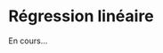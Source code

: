 # Régression linéaire {#sec-regression}

En cours...

<!-- # Séance 4 : corrélations et régressions -->

<!-- ## Packages et données {#packages3} -->

<!-- Comme dans tous les chapitres de cet ouvrage, nous aurons besoin ici du `tidyverse` et du package `skimr`. Noubliez pas de les charger en mémoire avant d'aller plus loin. -->

<!-- ```{r, message = FALSE, warning = FALSE, results = FALSE} -->
<!-- library(tidyverse) -->
<!-- library(skimr) -->
<!-- ``` -->

<!-- Vous aurez également besoin des jeux de données suivants, qu'il vous faut donc télécharger dans votre répertoire de travail : -->

<!-- - [`birds.csv`](data/birds.csv) -->
<!-- - [`loups.csv`](data/loups.csv) -->
<!-- - [`ropetrick.csv`](data/ropetrick.csv) -->
<!-- - [`plantbiomass.csv`](data/plantbiomass.csv) -->
<!-- - [`hockey.csv`](data/hockey.csv) -->


<!-- ## Corrélation -->

<!-- ### Principe -->

<!-- Lorsque des variables numériques sont associées ont dit qu'elles sont **corrélées**. Par exemple, la taille du cerveau et la taille du corps sont corrélées positivement parmi les espèces de mammifères. Les espèces de grande taille ont tendance à avoir un cerveau plus grand et les petites espèces ont tendance à avoir un cerveau plus petit.   -->
<!-- Le coefficient de corrélation est la quantité qui décrit la force et la direction de l'association entre deux variables numériques mesurées sur un échantillon de sujets ou d'unités d'observation. La corrélation reflète la quantité de dispersion dans un nuage de points entre deux variables.  Contrairement à la régression linéaire, la corrélation n'ajuste aucune droite à des données et ne permet donc pas de mesurer à quel point le changement d'une variable entraîne un changement rapide ou lent de l'autre variable. -->

<!-- Ainsi, sur la figure ci-dessous, le coefficient de corrélation entre `X` et `Y` est le même pour les deux  graphiques : il vaut 1. -->

<!-- ```{r, echo = FALSE} -->
<!-- library(gridExtra) -->
<!-- ex1 <- tibble(x = 1:100, -->
<!--               y = 1:100, -->
<!--               z = 2*y) -->

<!-- p1 <- ggplot(ex1, aes(x, y)) +  -->
<!--   geom_point() +  -->
<!--   ylim(0,200) +  -->
<!--   geom_label(aes(x = 10, y = 200, label = "r = 1")) + -->
<!--   theme_bw() -->
<!-- p2 <- ggplot(ex1, aes(x, z)) +  -->
<!--   geom_point() +  -->
<!--   ylim(0,200) +  -->
<!--   geom_label(aes(x = 10, y = 200, label = "r = 1")) + -->
<!--   theme_bw() +  -->
<!--   labs(y = "y") -->
<!-- grid.arrange(p1, p2, ncol = 2) -->
<!-- ``` -->

<!-- Ici, le coefficient de corrélation (noté $r$) vaut 1 dans les deux cas, car tous les points sont alignés sur une droite. La pente de la droite n'influence en rien la valeur de corrélation. En revanche, la dispersion des points autour d'une droite parfaite a une influence : -->

<!-- ```{r, echo = FALSE, warning = FALSE} -->
<!-- set.seed(12345) -->
<!-- ex2 <- tibble(x = 1:100, -->
<!--               y = 1:100, -->
<!--               z = 2*y + rnorm(100, 5, 15)) -->

<!-- p3 <- ggplot(ex2, aes(x, z)) +  -->
<!--   geom_point() +  -->
<!--   ylim(0,200) +  -->
<!--   geom_label(aes(x = 10, y = 200, label = "r = 0.96")) + -->
<!--   theme_bw() +  -->
<!--   labs(y = "y") -->
<!-- grid.arrange(p2, p3, ncol = 2) -->
<!-- ``` -->

<!-- Plus la dispersion autour d'une droite parfaite sera grande, plus la corrélation sera faible. C'est la raison pour laquelle lorsque l'on parle de "corrélation", on sous-entend généralement **corrélation linéaire**. Ainsi, 2 variables peuvent avoir une relation très forte, mais un coefficient de corrélation nul, si leur relation n'est pas linéaire : -->

<!-- ```{r, echo = FALSE, warning = FALSE} -->
<!-- set.seed(12345) -->
<!-- ex3 <- tibble(x = 1:100, -->
<!--               y = -(x-50)^2 + 2500) -->

<!-- ggplot(ex3, aes(x, y)) +  -->
<!--   geom_point() +  -->
<!--   geom_label(aes(x = 5, y = 2500, label = "r = 0.0")) + -->
<!--   theme_bw() -->
<!-- ``` -->

<!-- L'exploration graphique de vos données devrait donc toujours être une priorité. Calculer un coefficient de corrélation nul ou très faible ne signifie par pour autant une absence de relation entre les 2 variables numériques étudiées. Cela peut signifier une relation non linéaire. La solution la plus simple pour distinguer une relation telle que celle du graphique précédent, et une absence de relation telle que celle présentée dans le graphique ci-dessous, est l'examen visuel des données : -->

<!-- ```{r, echo = FALSE, warning = FALSE} -->
<!-- set.seed(12346) -->
<!-- ex4 <- tibble(x = rnorm(100, 50, 10), -->
<!--               y = rnorm(100, 50, 10)) -->

<!-- ggplot(ex4, aes(x, y)) +  -->
<!--   geom_point() +  -->
<!--   geom_label(aes(x = 5, y = 100, label = "r = 0.1")) + -->
<!--   xlim(0,100) + ylim(0,100) + -->
<!--   theme_bw() -->
<!-- ``` -->

<!-- En bref, le coefficient de corrélation $r$ est compris entre -1 et +1 : -->

<!-- - Une forte valeur absolue ($r$ proche de -1 ou +1), indique une relation presque linéaire. -->
<!-- - Une faible valeur absolue indique soit une absence de relation, soit une relation non linéaire (la visualisation graphique permet généralement d'en savoir plus). -->
<!-- - Une valeur positive indique qu'une augmentation de la première variable est associée à une augmentation de la seconde variable. -->
<!-- - Une valeur négative indique qu'une augmentation de la première variable est associée à une diminution de la seconde variable. -->

<!-- Dans la suite de ce chapitre, nous allons voir comment calculer le coefficient de corrélation entre 2 variables numériques, et puisque nous travaillons avec des **échantillons**, ce calcul sera nécessairement entaché d'**incertitude**. Tout comme la moyenne ou la variance d'un échantillon, la corrélation est un paramètre des populations dont nous ne pourrons qu'estimer la valeur. Toute estimation de corrélation devra donc être encadrée par un intervalle d'incertitude, généralement, il s'agit de l'intervalle de confiance à 95% de la corrélation. Enfin, outre l'estimation de la valeur de la corrélation et de son incertitude, nous pourrons aussi faire des tests d'hypothèses au sujet des corrélations que nous estimerons. -->

<!-- ### Exploration préalable des données -->

<!-- #### Importation et examen visuel -->

<!-- Les adultes qui infligent des mauvais traitements à leurs enfants ont souvent été maltraités dans leur enfance. Une telle relation existe-t-elle également chez d'autres espèces animales, chez qui cette relation pourrait être étudiée plus facilement ? @muller2011 ont étudié cette possibilité chez le fou de Grant (*Sula granti*), un oiseau marin colonial vivant entre autres aux Galápagos. Les jeunes laissés au nid sans attention parentale reçoivent fréquemment la visite d'autres oiseaux, qui se comportent souvent de manière agressive à leur encontre. Les chercheurs ont compté le nombre de ces visites dans le nid de 24 poussins dotés d'une bague d'identification individuelle. Ces 24 individus ont ensuite été suivis à l'âge adulte, lorsqu'ils sont à leur tour devenus parents. Les données récoltées par les chercheurs figurent dans le fichier [`birds.csv`](data/birds.csv). Importez ces données dans `R` dans un objet noté `birds`. -->

<!-- ```{r echo = -1, message = FALSE, warning = FALSE} -->
<!-- birds <- read_csv("data/birds.csv") -->
<!-- birds -->
<!-- ``` -->

<!-- La première colonne de ce tableau indique, pour chaque individu suivi, le nombre de visites reçues au nid de la part d'adultes agressifs lorsqu'ils étaient poussins. La seconde colonne indique, pour ces mêmes individus devenus adultes, le nombre de visites agressives effectuées à des nids d'autres poussins. Ce nombre n'est pas dans la même unité que la première variable car il a été corrigé par d'autres variables d'intérêt pour les chercheurs. -->

<!-- Il manque à ce tableau une variable indiquant le code des individus. Elle n'est pas indispensable, mais la rajouter est une bonne habitude à prendre pour toujours travailler avec des "données rangées" : -->

<!-- ```{r} -->
<!-- birds <- birds %>%  -->
<!--   mutate(ID = factor(1:24)) -->
<!-- birds -->
<!-- ``` -->

<!-- #### Statistiques descriptives -->

<!-- Comme toujours, la première chose à faire est d'examiner quelques statistiques descriptives pour se faire une idée de la forme des données et pour repérer les éventuelles données manquantes ou aberrantes. -->

<!-- ```{r, render = normal_print} -->
<!-- skim(birds) -->
<!-- ``` -->

<!-- Outre le facteur `ID` que nous venons de créer, nous disposons donc de 2 variables numériques qui ne contiennent pas de données manquantes.  -->

<!-- 1. La variable `nVisitsNestling`, qui indique le nombre de visites agressives reçues par les individus suivis lorsqu'ils étaient de jeunes poussins, varie de 1 à 31, pour une moyenne de 13.12, une médiane proche (13) mais un écart-type important. -->
<!-- 2. La variable `futureBehavior` varie de -0.92 à 0.39, avec une moyenne et une médiane proche de 0 (-0.12 et -0.1 respectivement). -->

<!-- À ce stade, il est possible de calculer le coefficient de corrélation linéaire entre les 2 variables : -->

<!-- ```{r} -->
<!-- birds %>%  -->
<!--   select(nVisitsNestling, futureBehavior) %>%  -->
<!--   cor() -->
<!-- ``` -->

<!-- Le résultat est obtenu sous la forme d'une matrice symétrique :  -->

<!-- - Sur la diagonale, les corrélations valent 1 (le coefficient de corrélation d'une variable avec elle-même vaut toujours 1). -->
<!-- - En dehors de la diagonale, on trouve le coefficient de corrélation linéaire entre les 2 variables d'intérêt. Ici, il est positif et vaut 0.534, ce qui est une valeur relativement élevée dans le domaine de la biologie ou de l'écologie. -->

<!-- #### Exploration graphique -->

<!-- Afin de savoir si la valeur moyenne de $r$ calculée précédemment reflète une relation linéaire mais moyenne, ou une relation qui n'est pas vraiment linéaire, nous devons faire un nuage de points : -->

<!-- ```{r} -->
<!-- birds %>%  -->
<!--   ggplot(aes(x = nVisitsNestling, y = futureBehavior)) + -->
<!--   geom_point() + -->
<!--   labs(x = "Nombre de visites reçues par le poussin", -->
<!--        y = "Comportement futur") + -->
<!--   theme_bw() -->
<!-- ``` -->

<!-- On constate ici que la corrélation moyenne obtenue plus haut est due au fait que les points sont assez dispersés, et non au fait que la relation n'est pas linéaire. On peut donc dire que la relation, si elle existe, n'est pas parfaite. Le comportement des individus devenus adultes semble donc en partie lié au nombre de visites agessives qu'ils ont reçues étant jeunes, mais ce n'est certainement pas le seul facteur influençant leur comportement. Un test d'hypothèses devrait nous permettre de déterminer si la corrélation linéaire observée ici est significativement différente de 0 ou non. -->

<!-- ### Le test paramétrique -->

<!-- Comme pour la plupart des grandeurs calculées à partir d'un échantillon, la corrélation $r$ n'est qu'un estimateur de la corrélation qui existe réellement entre ces deux variables dans la population générale. Dans la population générale, la corrélation linéaire est généralement notée $\rho$. Son estimateur, $r$ est donc souvent noté $\hat{\rho}$. -->

<!-- Le test d'hypothèses que nous allons faire maintenant permet de vérifier si le coefficient de corrélation $\rho$ dans la population générale est différent de 0 ou non. Les hypothèses de ce test sont les suivantes : -->

<!-- - H$_0$ : le coefficient de corrélation entre les deux variables étudiées vaut 0 dans la population générale ($\rho = 0$). -->
<!-- - H$_1$ : le coefficient de corrélation entre les deux variables étudiées est différent de 0 dans la population générale ($\rho \neq 0$). -->

<!-- Ce test est réalisé dans `R` grâce à la fonction `cor.test()`. -->

<!-- #### Résultats du test et interprétation -->

<!-- ```{r} -->
<!-- cor.test(birds$nVisitsNestling, birds$futureBehavior) -->
<!-- ``` -->

<!-- Le test réalisé ici est le **test de corrélation de Pearson**. Il s'agit d'un test paramétrique dont les conditions d'application sont expliquées plus bas. Comme pour tous les tests examinés jusqu'ici, les premières lignes des résultats fournissent toutes les informations utiles au sujet du test. Ici, on peut dire : -->

<!-- > Au seuil $\alpha = 0.05$, le test de corrélation de Pearson a permis de rejeter l'hypothèse nulle selon laquelle le nombre de visites agressives au nid des poussins et leur futur comportement agressif sont indépendants ($t = 2.96$, $ddl = 22$, $p = 0.007$). -->

<!-- Ce test prouve donc que $\rho$ est significativement différent de 0. La valeur de 0.53 observée ici n'est pas due au hasard de l'échantillonnage. -->

<!-- Comme toujours, les résultats du test que nous avons réalisé ne nous disent rien de la valeur de la corrélation estimée, ni de son incertitude. Il nous faut pour cela examiner les autres lignes fournies par `R` lorsque nous faisons ce test et qui relèvent de l'estimation (voir section suivante). -->

<!-- Dernière chose concernant ce test, nous avons fait ici un test bilatéral comme nous le rappelle cette ligne des résultats :  -->

<!-- `alternative hypothesis: true correlation is not equal to 0` -->

<!-- Comme pour les tests de comparaisons de moyennes, il est possible de réaliser un test unilatéral, à condition que cela ait un sens, à condition que nous soyons en mesure d'expliquer le choix de notre hypothèse alternative. La syntaxe est la même que pour les tests de Student ou de Wilcoxon : on utilise l'argument `alternative = "less"` ou `alternative = "greater"` au moment de faire le test, selon l'hypothèse que l'on souhaite tester. -->

<!-- Ici, si les hypothèses que nous souhaitons tester sont les suivantes : -->

<!-- - H$_0$ : le coefficient de corrélation entre les deux variables étudiées vaut 0 dans la population générale ($\rho = 0$) -->
<!-- - H$_1$ : le coefficient de corrélation entre les deux variables étudiées est positif dans la population générale ($\rho > 0$) -->

<!-- On utilise la syntaxe suivante : -->

<!-- ```{r} -->
<!-- cor.test(birds$nVisitsNestling, birds$futureBehavior, -->
<!--          alternative = "greater") -->
<!-- ``` -->

<!-- Comme pour les autres test unilatéraux, le choix d'une hypothèse alternative aberrante se traduit par une $p-$value très forte, généralement égale à (ou très proche de) 1. -->

<!-- #### Estimation et intervalle de confiance -->

<!-- Revenons à notre test bilatéral. La section "estimation" des résultats de ce test nous indique que la meilleure estimation du coefficient de corrélation linéaire de Pearson dans la population générale vaut $\hat{\rho} = 0.533$. C'est la valeur que nous avions calculé à la main avec la fonction `cor()`. -->

<!-- L'intervalle de confiance à 95% de cette valeur estimée est également fourni. La conclusion de cette procédure pourrait donc être formulée de la façon suivante : -->

<!-- > Au seuil $\alpha = 0.05$, le test de corrélation de Pearson a permis de rejeter l'hypothèse nulle selon laquelle le nombre de visites agressives au nid des poussins et leur futur comportement agressif sont indépendants ($t = 2.96$, $ddl = 22$, $p = 0.007$). La meilleure estimation du coefficient de corrélation dans la population générale vaut $\hat{\rho} = 0.533$. La vraie valeur dans la population générale a de bonnes chances de se trouver dans l'intervalle [0.17 ; 0.77] (intervalle de confiance à 95%). -->

<!-- #### Conditions d'application -->

<!-- Ce test est un test paramétrique. Pour avoir le droit de le réaliser, il nous faut donc vérifier les conditions d'application suivantes : -->

<!-- 1. Les individus doivent être indépendants les uns des autres -->
<!-- 2. Les mesures effectuées doivent suivre une **distribution Normale bivariée** -->

<!-- Sauf si on a de bonnes raisons de penser le contraire, on considère généralement que si l'échantillonnage a été fait de façon aléatoire, l'indépendance des observations est garantie. La condition de "distribution Normale bivariée" des données est en revanche nouvelle. Elle suppose essentiellement que les 3 critères suivants soient vérifiés : -->

<!-- 1. La relation entre les 2 variables doit être linéaire. C'est que nous tentons de vérifier visuellement en réalisant un nuage de points des données. -->
<!-- 2. Sur un graphique représentant une variable en fonction de l'autre, le nuage de points doit avoir une forme circulaire ou elliptique. Là encore, une représentation graphique nous permet d'apprécier cette condition. -->
<!-- 3. Les 2 variables étudiées doivent suivre une distribution Normale dans la population générale. Avant de faire ce test, il nous faut donc vérifier la Normalité des données pour chacune des 2 variables séparément, à l'aide, par exemple, d'un test de Shapiro-Wilk. -->

<!-- Pour résumer, l'examen du nuage de points permet de vérifier les 2 premières conditions et 2 tests de Shapiro permettent de vérifier la troisième. Pour l'examen du nuage de points, les conditions ne seront pas remplies dans les situations suivantes (voir les exemples du graphique ci-dessous) : -->

<!-- - Le nuage de points a une forme d'entonnoir ou de nœud papillon. -->
<!-- - Des ouliers sont présents (quelques points fortement éloignés du reste des observations). -->
<!-- - Une relation non linéaire existe entre les deux variables. -->

<!-- ```{r, echo = FALSE, warning = FALSE} -->
<!-- set.seed(12345) -->
<!-- ex5 <- tibble(x = rnorm(100), -->
<!--               y = rnorm(100) * sort(runif(100, 0, 30)), -->
<!--               w = c(rnorm(99, 100, 10), 230), -->
<!--               z = -(x)^2 + rnorm(100, sd = 0.5)) -->

<!-- p4 <- ggplot(ex5, aes(sort(x), y)) +  -->
<!--   geom_point() +  -->
<!--   geom_label(aes(x = -1.8, y = 50, label = "Entonnoir")) + -->
<!--   theme_bw() + -->
<!--   theme(axis.ticks = element_blank(),  -->
<!--         axis.text = element_blank()) + -->
<!--   labs(x = "x", y = "y") -->


<!-- p5 <- ggplot(ex5, aes(sort(x), w)) +  -->
<!--   geom_point() + -->
<!--   geom_label(aes(x = -1.8, y = 220, label = "Outlier")) + -->
<!--   theme_bw() + -->
<!--   theme(axis.ticks = element_blank(),  -->
<!--         axis.text = element_blank()) + -->
<!--   labs(x = "x", y = "y") -->


<!-- p6 <- ex5 %>%  -->
<!--   arrange(x) %>%  -->
<!--   ggplot(aes(x, z)) +  -->
<!--   geom_point() +  -->
<!--   geom_label(aes(x = 0, y = -5, label = "Non linéaire")) + -->
<!--   theme_bw() + -->
<!--   theme(axis.ticks = element_blank(),  -->
<!--         axis.text = element_blank()) + -->
<!--   labs(x = "x", y = "y") -->

<!-- grid.arrange(p4, p5, p6, ncol = 2) -->
<!-- ``` -->

<!-- Enfin, si l'une, l'autre ou les deux séries de données ne suivent pas la loi Normale, il faudra faire un test non paramétrique. -->

<!-- ### L'alternative non paramétrique -->

<!-- Quand les conditions d'application du test de corrélation de Pearson ne sont pas remplies, il faut faire un test équivalent non paramétrique. Le test utilisé le plus fréquemment dans cette situation est le test du $\rho$ de Spearman. On l'effectue comme le test de Pearson en précisant simplement un argument supplémentaire : `method = "spearman"` (sans maujscule) : -->

<!-- ```{r} -->
<!-- cor.test(birds$nVisitsNestling, birds$futureBehavior, -->
<!--          method = "spearman") -->
<!-- ``` -->

<!-- Le test de Spearman est au test de Pearson ce que le test de Wilcoxon est au test de Student. Il travaille non pas sur les données brutes (ici, les mesures des scientifiques), mais sur des données modifiées, en l'occurence, sur les rangs des données. La première conséquence évidente est une perte de puissance notable par rapport au test de Pearson. Cette perte de puissance peut être ici observée par le biais de la $p-$value plus élevée (donc moins significative) que pour le test précédent. Cela indique que même si la conclusion est la même, on rejette ici l'hypothèse nulle avec moins de confiance que pour le test de Pearson. -->

<!-- Le $\rho$ de Spearman est équivalent au $r$ de Pearson calculé sur les rangs des données. Lorsque plusieurs valeurs observées sont égales, plusieurs valeurs ont le même rang, ce qui cause l'apparition du message d'avertissement suivant : -->

<!-- `Impossible de calculer la p-value exacte avec des ex-aequos` -->

<!-- Ce message est sans conséquence tant que la $p-$value du test de Spearman est éloignée du seuil $\alpha$ (ce qui est le cas ici). Mais quand $p \approx \alpha$, il faut être particulièrement prudent quant à l'interprétation qui est faite des résultats. -->

<!-- Enfin, comme pour le test de Pearson, il est possible de réaliser un test de Spearman unilatéral en utilisant l'argument `alternative = "less"` ou `alternative = "greater"`. Les précautions à prendre pour utiliser ce genre de test sont toujours les mêmes. -->


<!-- ### Exercices -->

<!-- #### *Canis lupus* -->

<!-- En 1970, le loup *canis lupus* a été éradiqué en Norvège et en Suède. Autour de 1980, un couple de loups, originaire d'une population plus à l'Est, a fondé une nouvelle population en Suède. En l'espace de 20 ans, cette population comptait approximativement 100 loups. Il y a toutefois fort à craindre qu'une population fondée par un si petit nombre d'individus souffre de consanguinité. @liberg2005 ont compilé les informations sur la reproduction dans cette population entre 1983 et 2002, et ils ont pu reconstruire le pédigrée des individus la composant. Ils ont ainsi été en mesure de déterminer avec précision le coefficient individuel de consanguinité dans 24 portées de louveteaux.  -->
<!-- Pour mémoire, le coefficient individuel de consanguinité vaut 0 si ses parents ne sont pas apparentés, 0.25 si ses parents sont frères et sœurs issus de grands-parents non apparentés, et plus de 0.25 si les associations consanguines se répètent depuis plusieurs générations. -->

<!-- On souhaite déterminer si le coefficient de consanguinité est associé à la probabilité de survie des jeunes durant leur premier hiver. Les données de @liberg2005 sont disponibles dans le fichier [`loups.csv`](data/loups.csv). La première colonne contient les coefficients de consanguinité et la seconde, le nombre de jeunes de chaque portée ayant survécu à leur premier hiver. Vous analyserez ces données en suivant l'ordre des étapes décrites plus haut. En particulier, vous prendrez soin de : -->

<!-- - Vérifier la qualité des données. -->
<!-- - Mettre les données dans un format approprié si besoin. -->
<!-- - Réaliser une exploration statistique puis visuelle des données. -->
<!-- - Vérifier les conditions d'application d'un test paramétrique. -->
<!-- - Faire le test approprié en posant les hypothèses nulles et alternatives judicieuses. -->
<!-- - Répondre à la question posée en intégrant tous les éléments utiles. -->

<!-- ```{r include=FALSE, render = normal_print} -->
<!-- loups <- read_csv("data/loups.csv") -->
<!-- loups %>%  -->
<!--   ggplot(aes(x = inbreedCoef, y = nPups)) + -->
<!--   geom_point() -->

<!-- skim(loups) -->
<!-- loups %>%  -->
<!--   pull(inbreedCoef) %>%  -->
<!--   shapiro.test -->

<!-- loups %>%  -->
<!--   pull(nPups) %>%  -->
<!--   shapiro.test -->

<!-- cor.test(loups$inbreedCoef, loups$nPups) -->
<!-- ``` -->


<!-- #### Les miracles de la mémoire -->

<!-- À quel point les souvenirs d'évènements miraculeux sont-il fiables ? Une façon d'étudier cette question est de comparer différents récits de tours de magie extraordinaires. Parmis les tours les plus célèbres, on trouve celui de la corde du fakir. Dans l'une de ces versions, un magicien jette l'extrémité une corde d'apparence normale en l'air et cette corde devient rigide. Un garçon grimpe à la corde et finit par disparaître en haut de la scène. Le magicien lui demande de répondre mais n'obtient pas de réponse. Il attrape alors un couteau, grimpe à son tour, et le garçon, découpé en morceaux, tombe du ciel dans un panier posé par terre. Le magicien redescent de la corde et aide le garçon vivant, en un seul morceau et non blessé, à sortir du panier. -->

<!-- @wiseman1996 ont retrouvé 21 récits écrits de ce tour par des personnes ayant elles-mêmes assisté à ce tour. Ils ont attribué un score à chaque description selon le caractère plus ou moins impressionnant de la description. Par exemple, un score de 1 était attribué si le récit faisait état que "le garçon grimpe à la corde, puis il en redescend". Les récits les plus impressionnants se sont vus attribuer la note de 5 ("le garçon grimpe, disparaît, est découpé en morceaux et réapparaît en chair et en os devant le public"). -->
<!-- Pour chaque récit, les chercheurs ont également enregistré le nombre d'années écoulées entre le moment où le témoin a assisté au tour de magie, et le moment où il a consigné son récit par écrit. -->

<!-- Y a-t'il un lien entre le caractère impressionnant ("`impressiveness`") d'un souvenir et le temps écoulé jusqu'à l'écriture de sa description ("`years`") ? Si oui, cela pourrait indiquer une tendance de la mémoire humaine à exagérer et à perdre en précision avec le temps. -->

<!-- Les données de @wiseman1996 sont disponibles dans le fichier [`ropetrick.csv`](data/ropetrick.csv). Importez ces données et analysez-les en respectant les consignes de l'exercice précédent. -->

<!-- ```{r include=FALSE, render = normal_print} -->
<!-- rope <- read_csv("data/ropetrick.csv") -->
<!-- rope %>%  -->
<!--   ggplot(aes(x = years, y = impressiveness)) + -->
<!--   geom_point() -->

<!-- skim(rope) -->
<!-- rope %>%  -->
<!--   pull(years) %>%  -->
<!--   shapiro.test -->

<!-- rope %>%  -->
<!--   pull(impressiveness) %>%  -->
<!--   shapiro.test -->

<!-- cor.test(loups$inbreedCoef, loups$nPups,  -->
<!--          method = "spearman") -->
<!-- ``` -->


<!-- ## Régression linéaire -->

<!-- La régression est une méthode utilisée pour prédire les valeurs d'une variable numérique à partir des valeurs d'une seconde variable. Par exemple, le nuage de points de la figure ci-dessous montre comment la diversité génétique dans une population humaine locale peut être prédite par sa distance de dispersion depuis l'Est africain en ajustant une droite aux données [d'après @whitlock2015]. L'homme moderne est apparu en Afrique et nos ancêtres ont perdu un peu de diversité génétique à chaque étape de leur colonisation de nouveaux territoires. -->

<!-- ![](images/genetics.jpg) -->

<!-- Contrairement à la corrélation, ici, on n'examine pas seulement une éventuelle liaison : on suppose qu'une variable peut être (en partie) expliquée par une autre. Nous aurons donc à distinguer les variables expliquées (ou dépendantes) qui figureront sur l'axe des y et seront nos variables prédites, et les variables explicatives (ou indépendantes) qui figureront sur l'axe des abscisses et seront les prédicteurs. -->

<!-- Une façon de distinguer corrélation et régression consiste à dire que "corrélation n'est pas causalité". Si on compare un nombre de variables suffisamment important, on finira toujours par en trouver qui seront corrélées. Cela ne veut pas dire pour autant qu'il existe un lien de cause à effet entre l'une et l'autre. Pour vous en convaincre, examinez [cette page](http://www.tylervigen.com/spurious-correlations). Lorsque l'on s'intéresse à la régression linéaire, on essaie au contraire de prédire ou d'expliquer. En d'autres termes, on considère que les variations de la variable explicative sont au moins en partie la cause des variations de la variable expliquée. -->

<!-- Lorsque l'on s'intéresse à la régression linéaire, on considère que la relation qui lie les deux variables est linéaire, et on souhaite **quantifier l'intensité de la relation**. Nous allons examiner maintenant comment faire ça dans `R`. -->

<!-- ### Exploration préalable des données -->

<!-- Les activités humaines réduisent le nombre d'espèces dans un grand nombre d'écosystèmes à la surface du globe. Est-ce que cette diminution du nombre d'espèces affecte le fonctionnement de base des écosystèmes ? Où est-ce qu'au contraire, les espèces végétales sont majoritairement interchangeables, les fonctions des espèces disparues pouvant être assurées par les espèces toujours présentes ? -->

<!-- Pour tenter de répondre à cette question, @tilman2006 ont ensemencé 161 parcelles de 9 mètres sur 9 mètres dans la réserve de Cedar Creek (Minesota, USA). Ils ont utilisé un nombre variable d'espèces typiques des prairies et ont mesuré la production de biomasse de chaque parcelle pendant 10 ans. Des lots de 1, 2, 4, 8 ou 16 plantes pluriannuelles (choisies au hasard parmi une liste de 18 espèces possibles) ont été assignés au hasard dans chacune des 161 parcelles. À l'issue des 10 années d'étude, les chercheurs ont mesuré un indice de stabilité de la biomasse en divisant la moyenne des biomasses sur 10 ans, par l'écart-type de ces mêmes biomasses. -->

<!-- Les données de cette expérience sont disponibles dans le fichier [`plantbiomass.csv`](data/plantbiomass.csv). -->

<!-- #### Importation, examen visuel et statistiques descriptives -->

<!-- Comme toujours, on importe les données et on commence par un examen visuel afin de détecter les éventuels problèmes et pour savoir où l'on va. -->

<!-- ```{r} -->
<!-- plant <- read_csv("data/plantbiomass.csv") -->
<!-- plant -->
<!-- ``` -->

<!-- Ce premier examen nous montre que nous disposons bien de 161 observations pour 2 variables : le nombre d'espèces présentes dans la parcelle pendant 10 ans, et l'indice de stabilité de la biomasse de chaque parcelle. -->

<!-- ```{r, render = normal_print} -->
<!-- skim(plant) -->
<!-- ``` -->

<!-- Ce premier examen nous montre que nous n'avons aucune données manquantes et que l'indice de stabilité a une distribution asymétrique (asymétrie droite) et qu'il varie d'un peu plus de 1 à près de 16. Pour en apprendre un peu plus, nous avons intérêt à examiner les données en groupes : -->
<!-- ```{r, render = normal_print} -->
<!-- plant %>%  -->
<!--   group_by(nSpecies) %>%  -->
<!--   skim() -->
<!-- ``` -->

<!-- Cette fois,  on obtient des informations pour chaque valeur de nombre d'espèce par parcelle. On constate par exemple que les moyennes de l'indice de stabilité de la biomasse augmentent très peu entre les catégories 1, 2 et 4 espèces par parcelle, mais que l'augmentation semble plus forte pour 8 et 16 espèces par parcelle. Tous les écarts-types semblent très proches, sauf peut-être pour la catégorie 16 espèces. -->

<!-- Une visualisation des données est toujours indispensable : -->
<!-- ```{r} -->
<!-- plant %>%  -->
<!--   ggplot(aes(x = nSpecies, y = biomassStability)) + -->
<!--   geom_point(alpha = 0.3) + -->
<!--   labs(x = "Nombre d'espèces par parcelle", -->
<!--        y = "Indice de stabilité de la biomasse") + -->
<!--   theme_bw() -->
<!-- ``` -->

<!-- Ce graphique nous apprend plusieurs choses : -->

<!-- 1. Contrairement à la plupart des méthodes statistiques vues jusqu'ici, il n'est pas nécessaire que les données des variables soient distribuées selon une loi Normale. Ici, nous avons des données qui sont tout sauf normales pour la variable explicative puisque nous avons seulement les entiers 1, 2, 4, 8 et 16. Un histogramme ou une courbe de densité montre que la distribution de cette variable est très loin de la Normalité : -->

<!-- ```{r} -->
<!-- plant %>%  -->
<!--   ggplot(aes(x = nSpecies)) + -->
<!--   geom_density(fill = "steelblue", adjust = 0.2) + -->
<!--   labs(x = "Nombre d'espèces par parcelle") + -->
<!--   theme_bw() -->
<!-- ``` -->
<!-- Cela n'est pas du tout problématique : comme pour l'ANOVA, les conditions d'application porteront sur les **résidus de la régression**, pas sur les variables elles-mêmes. -->

<!-- 2. Afin de limiter la sur-dispersion de la variable expliquée, notamment pour la catégorie `16` plantes par parcelle, nous allons transformer l'indice de stabilité en logarithme (attention, la fonction `log()` permet de calculer des logarithmes népériens ou logarithmes naturels) : -->
<!-- ```{r} -->
<!-- plant <- plant %>%  -->
<!--   mutate(log_biomass = log(biomassStability)) -->
<!-- plant -->
<!-- ``` -->

<!-- ```{r} -->
<!-- plant %>%  -->
<!--   ggplot(aes(x = nSpecies, y = log_biomass)) + -->
<!--   geom_point(alpha = 0.3) + -->
<!--   labs(x = "Nombre d'espèces par parcelle", -->
<!--        y = "Transformation log\n de l'indice de stabilité de la biomasse") + -->
<!--   theme_bw() -->
<!-- ``` -->

<!-- On peut visualiser dès maintenant la droite de régression linéaire qui permet de lier ces deux variables grâce à la fonction `geom_smooth(method = "lm", se = FALSE`)` : -->

<!-- ```{r} -->
<!-- plant %>%  -->
<!--   ggplot(aes(x = nSpecies, y = log_biomass)) + -->
<!--   geom_point(alpha = 0.3) + -->
<!--   geom_smooth(method = "lm", se = FALSE) + -->
<!--   labs(x = "Nombre d'espèces par parcelle", -->
<!--        y = "Transformation log\n de l'indice de stabilité de la biomasse") + -->
<!--   theme_bw() -->
<!-- ``` -->

<!-- À supposer que nous ayons le droit d'effectuer une régression linéaire (ce qu'il faudra vérifier avec les conditions d'application, **après** avoir fait la régression), la pente devrait être positive. -->

<!-- ### Le test paramétrique -->

<!-- À une exception près, la procédure de régression linéaire est en tous points identique à l'analyse de variance. Quand on fait une ANOVA, la variable expliquée est numérique et la variable explicative est catégorielle (c'est un facteur). Quand on fait une régression linéaire, les 2 variables sont numériques. Pour le reste, tout est identique : on exprime la variable expliquée en fonction de la variable explicative et on vérifie après coup, grâce aux résidus, si nous avions le droit ou non de faire l'analyse. -->

<!-- Pour faire une régression linéaire dans `R`, on utilise la fonction `lm()` (comme **l**inear **m**odel). Et comme pour l'ANOVA, les résultats de l'analyse doivent être stockés dans un objet puisque cet objet contiendra tous les éléments utiles pour vérifier les conditions d'application : -->

<!-- ```{r} -->
<!-- reg1 <- lm(log_biomass ~ nSpecies, data = plant) -->
<!-- ``` -->

<!-- Faire une régression linéaire avec cette commande revient à effectuer en même temps 2 tests d'hypothèses indépendants : le premier concerne l'ordonnée à l'origine de la droite de régression et le second concerne la pente de la droite de régression. Les hypothèses de ces tests sont les suivantes : -->

<!-- *Pour l'ordonnée à l'origine* ("intercept" en anglais) : -->

<!-- - H$_0$ : l'ordonnée à l'origine de la droite de régression vaut 0 dans la population générale. -->
<!-- - H$_1$ : l'ordonnée à l'origine de la droite de régression est différente de 0 dans la population générale. -->

<!-- *Pour la pente* ("slope" en anglais) : -->

<!-- - H$_0$ : la pente de la droite de régression vaut 0 dans la population générale. -->
<!-- - H$_1$ : la pente de la droite de régression est différente de 0 dans la population. générale -->

<!-- #### Résultats du test et interprétation -->

<!-- Comme pour l'ANOVA, on affiche les résultats de ces tests à l'aide de la fonction `summary()` -->
<!-- ```{r} -->
<!-- summary(reg1) -->
<!-- ``` -->

<!-- Dans la forme, ces résultats sont très proches de ceux de l'ANOVA. La rubrique `Residuals` donne des informations sommaires sur les résidus. Ces informations sont utiles puisque les résidus serviront à vérifier les conditions d'application de la régression. À ce stade, on regarde surtout si la médiane des résidus est proche de 0 et si les résidus sont à peu près symétriques (les premier et troisième quartiles ont à peu près la même valeur absolue, idem pour le minimum et le maximum). -->

<!-- Le tableau `Coefficients` est celui qui nous intéresse le plus puisqu'il nous fournit, outre la réponse aux 2 tests, les estimations pour l'ordonnée à l'origine et la pente de la droite de régression. Ici, l'ordonnée à l'origine (intercept) est estimée à 1.198 (rappelez-vous que cette valeur fait référence au logarithme de la stabilité de la biomasse) et la pente à 0.033 (quand le nombre d'espèces augmente d'une unité, le logarithme de l'indice de stabilité de la biomasse augmente de 0.033 unités). Les $p-$values de chacun des 2 tests sont fournies dans la dernière colonne et sont ici très inférieures à $\alpha$ : on rejette donc les 2 hypothèses nulles. En particulier, puisque l'hypothèse nulle est rejetée pour le test qui concerne la pente de la droite, on peut considérer que le nombre de plantes dans les parcelles influence bel et bien l'indice de stabilité de la biomasse. Autrement dit, le nombre de plantes dans les parcelles, permet, dans une certaine mesure, de prédire la valeur de l'indice de stabilité de la biomasse. -->

<!-- La relation n'est pas parfaite : le nombre de plantes dans chaque parcelle ne permet de prédire l'indice de stabilité de la biomasse que dans une mesure assez faible. C'est le `Adjusted R-squared` qui nous indique quelle est la "qualité" de prédiction du modèle. Ici, il vaut 0.22. Cela signifie que 22% des variations de l'indice de stabilité de la biomasse sont prédits par le nombre de plantes dans les parcelles. Une autre façon de présenter les choses consiste à dire que 78% des variations de l'indice de stabilité de biomasse sont expliqués par d'autres facteurs que le nombre d'espèces par parcelle. Le $R^2$ (à en pas confondre avec le coefficient de corrélation $r$) renseigne donc sur la qualité de l'ajustement des données à la droite de régression. Il nous indique ici que le pouvoir prédictif de notre modèle linéaire est assez faible. Il est néanmoins significatif, ce qui indique que notre variable explicative joue bel et bien un rôle non négligeable dans les variations de la variable expliquée. -->

<!-- #### Intervalle de confiance de la régression -->

<!-- La pente et l'ordonnée à l'origine de la droite de régression ont été obtenues à partir des données d'un échantillon (ici, 161 parcelles). Il s'agit donc d'estimations des pentes et ordonnées à l'origine de la relation plus générale qui concerne la population globale. Comme toute estimation, les pentes et ordonnées à l'origine de la droite de régression sont donc entâchées d'incertitudes. Nous pouvons quantifier ces incertitudes grâce au calcul des intervalles de confiance à 95% de ces 2 paramètres : -->

<!-- ```{r} -->
<!-- confint(reg1) -->
<!-- ``` -->

<!-- Ces résultats nous indiquent que les valeurs d'ordonnées à l'origine les plus probables dans la population générale sont vraisemblablement comprises entre 1.117 et 1.280. De même, les valeurs de pentes les plus probables dans la population générale sont vraisemblablement situées dans l'intervalle [0.023 ; 0.043]. -->

<!-- Il est possible de visualiser cette incertitude grâce à la fonction `geom_smooth()` utilisée plus tôt : -->

<!-- ```{r} -->
<!-- plant %>%  -->
<!--   ggplot(aes(x = nSpecies, y = log_biomass)) + -->
<!--   geom_point(alpha = 0.3) + -->
<!--   geom_smooth(method = "lm", se = TRUE) + -->
<!--   labs(x = "Nombre d'espèces par parcelle", -->
<!--        y = "Transformation log\n de l'indice de stabilité de la biomasse") + -->
<!--   theme_bw() -->
<!-- ``` -->

<!-- Cet intervalle d'incertitude correspond à l'incertitude de la moyenne de la variable expliquée pour une valeur donnée de la variable explicative. Ainsi, par exemple, si le nombre d'espèces d'une parcelle est égal à 8, alors, la régression et son incertitude associée nous dit que le logarithme de l'indice de stabilité de la biomasse vaudra **en moyenne** environ 1.46, avec un intervalle de confiance de [1.40 ; 1.51] -->

<!-- #### Conditions d'application -->

<!-- Les conditions d'application de la régression sont les mêmes que celles de l'ANOVA. Je vous renvoie donc au chapitre \@ref(CAANOVA) pour savoir quelles sont ces conditions d'application et comment les vérifier. J'insiste bien sur le fait que les conditions d'application sont absolument identiques à celles de l'ANOVA. Si je fais ici l'économie de la description, vous ne devez **jamais faire l'économie** de la vérification des conditions d'application. -->

<!-- ```{r fig.asp = 1} -->
<!-- par(mfrow = c(2, 2)) -->
<!-- plot(reg1) -->
<!-- par(mfrow = c(1, 1)) -->
<!-- ``` -->

<!-- C'est seulement après avoir réalisé, examiné et commenté ces graphiques que vous serez en mesure de dire si oui ou non vous aviez le droit de faire la régression linéaire, et donc d'en interpréter les résultats. -->

<!-- ### L'alternative non paramétrique -->

<!-- Lorsque les conditions d'application de la régression linéaire ne sont pas vérifiées, on a principalement deux options : -->

<!-- 1. On essaie de transformer les données afin que les résidus de la régression se comportent mieux. Cela signifie tester différents types de transformations, ce qui peut être chronophage pour un résultat pas toujours garanti. -->
<!-- 2. On utilise d'autre types de modèles de régression, en particulier les modèles de régressions linéaires généralisées (GLM), qui s'accommodent très bien de résidus non normaux  et/ou non homogènes. Mais il s'agit là d'une toute autre classe de méthodes qui ne sont pas au programme de la licence. -->

<!-- ### Exercices -->

<!-- #### Datasaurus et Anscombe -->

<!-- Exécutez les commandes suivantes : -->

<!-- ```{r, eval = FALSE} -->
<!-- library(datasauRus) -->

<!-- datasaurus_dozen %>%  -->
<!--     group_by(dataset) %>%  -->
<!--     summarize( -->
<!--       moy_x    = mean(x), -->
<!--       moy_y    = mean(y), -->
<!--       ecart_type_x = sd(x), -->
<!--       ecart_type_y = sd(y), -->
<!--       correl_x_y  = cor(x, y), -->
<!--       pente = coef(lm(y~x))[2], -->
<!--       ordonnee_origine = coef(lm(y~x))[1] -->
<!--     ) -->
<!-- ``` -->

<!-- Examinez attentivement les nombreux résultats produits par cette commande. Vous devriez remarquer que pour ces 13 jeux de données, 2 variables numériques `x` et `y` sont mises en relation. Pour tous ces jeux de données, on observe que la moyenne de tous les `x` est la même, la moyenne de tous les `y` est la même, les écarts-types des `x` sont identiques, les écarts-types des `y` aussi, la corrélation entre `x` et `y` est également extrêmement proche pour tous les jeux de données, et lorsque l'on effectue une régression linéaire de `y` en fonction de `x`, les ordonnées à l'origine et les pentes des droites de régression sont extrêmement proches pour les 13 jeux de données.  -->

<!-- Si on s'en tient à ces calculs d'indices synthétiques, on pourrait croire que ces jeux de données sont identiques ou presque. Pourtant, ce n'est pas par hasard que je vous répète à longueur de temps qu'il est **indispensable de regarder les données** avant de se lancer dans les analyses et les statistiques. Car ici, ces jeux de données sont très différents ! Conclure qu'ils sont identiques simplement parce que les statistiques descriptives sont égales, serait une erreur majeure : -->

<!-- ```{r, fig.asp = 1, echo = -1} -->
<!-- library(datasauRus) -->
<!-- datasaurus_dozen %>%  -->
<!--   ggplot(aes(x, y, color = dataset)) + -->
<!--   geom_point(show.legend = FALSE) + -->
<!--   facet_wrap(~dataset, ncol = 3) + -->
<!--   theme_bw() -->
<!-- ``` -->

<!-- Le quartet d'Anscombe est un autre exemple de ce type de problème. -->

<!-- Dans la console, exécutez la commande suivante (il vous faudra peut-être presser la touche Entrée plusieurs fois) pour produire les 4 graphiques d’Anscombe : -->

<!-- ```{r, eval = FALSE} -->
<!-- example(anscombe) -->
<!-- ``` -->

<!-- Examinez attentivement les nombreux résultats produits par cette commande dans la console, ainsi que les 4 graphiques obtenus. Vous devriez remarquer que pour ces 4 jeux de données, 2 variables numériques sont là encore mises en relation, et qu'elles présentent toutes les mêmes caractéristiques. En particulier, les régressions linéaires ont toutes les mêmes pentes et ordonnées à l'origine. Pourtant, seule l'une de ces régressions linéaires est valide. Pourquoi ? -->



<!-- #### In your face -->

<!-- Les hommes ont en moyenne un ratio "largeur du visage sur longueur du visage" supérieur à celui des femmes. Cela reflète des niveaux d'expression de la testostérone différents entre hommes et femmes au moment de la puberté. On sait aussi que les niveaux de testosterone permettent de prédire, dans une certaine mesure, l'agressivité chez les mâles de nombreuses espèces. On peut donc poser la question suivante : la forme du visage permet-elle de prédire l'agressivité ? -->

<!-- Pour tester cela, @carre2008 ont suivi 21 joueurs de hockey sur glace au niveau universitaire. Ils ont tout d'abord mesuré le ratio largeur du visage sur longueur du visage de chaque sujet, puis, ils ont compté le nombre moyen de minutes de pénalité par match reçu par chaque sujet au cours de la saison, en se limitant aux pénalités infligées pour cause de brutalité. Les données sont fournies dans le fichier [`hockey.csv`](data/hockey.csv). -->

<!-- Importez, examinez et analysez ces données pour répondre à la question posée. -->

<!-- ```{r, include = FALSE, render = normal_print} -->
<!-- hockey <- read_csv("data/hockey.csv") -->

<!-- skim(hockey) -->

<!-- hockey %>%  -->
<!--   ggplot(aes(x = FaceWidthHeightRatio, y = PenaltyMinutes)) + -->
<!--   geom_point() + -->
<!--   geom_smooth(method = "lm") -->

<!-- reg2 <- lm(PenaltyMinutes ~ FaceWidthHeightRatio, data = hockey) -->
<!-- summary(reg2) -->
<!-- confint(reg2) -->

<!-- par(mfrow = c(2,2)) -->
<!-- plot(reg2) -->
<!-- par(mfrow = c(1,1)) -->
<!-- ``` -->


